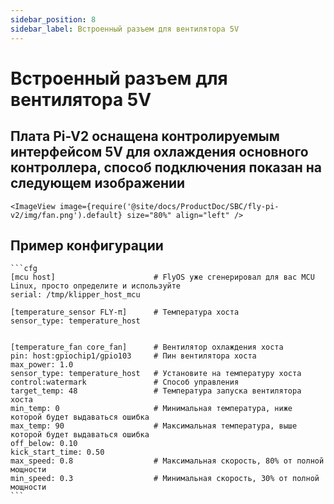 ```yaml
---
sidebar_position: 8
sidebar_label: Встроенный разъем для вентилятора 5V
---
```


# Встроенный разъем для вентилятора 5V

## Плата Pi-V2 оснащена контролируемым интерфейсом 5V для охлаждения основного контроллера, способ подключения показан на следующем изображении
    <ImageView image={require('@site/docs/ProductDoc/SBC/fly-pi-v2/img/fan.png').default} size="80%" align="left" />


## Пример конфигурации

    ```cfg
    [mcu host]                      # FlyOS уже сгенерировал для вас MCU Linux, просто определите и используйте
    serial: /tmp/klipper_host_mcu 

    [temperature_sensor FLY-π]      # Температура хоста
    sensor_type: temperature_host


    [temperature_fan core_fan]      # Вентилятор охлаждения хоста
    pin: host:gpiochip1/gpio103     # Пин вентилятора хоста
    max_power: 1.0
    sensor_type: temperature_host   # Установите на температуру хоста
    control:watermark               # Способ управления
    target_temp: 48                 # Температура запуска вентилятора хоста
    min_temp: 0                     # Минимальная температура, ниже которой будет выдаваться ошибка
    max_temp: 90                    # Максимальная температура, выше которой будет выдаваться ошибка
    off_below: 0.10
    kick_start_time: 0.50
    max_speed: 0.8                  # Максимальная скорость, 80% от полной мощности
    min_speed: 0.3                  # Минимальная скорость, 30% от полной мощности
    ```